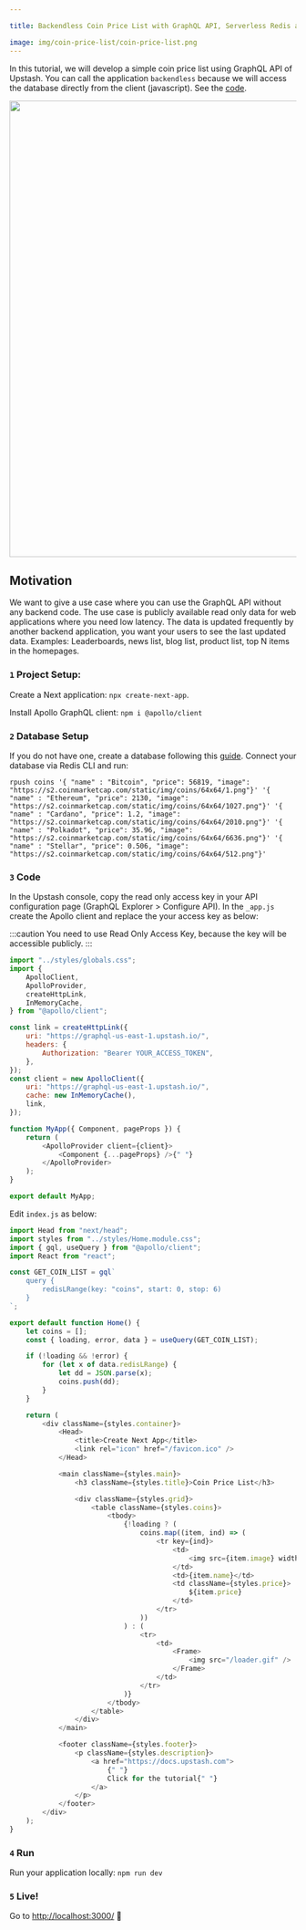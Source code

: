 ```yaml
---

title: Backendless Coin Price List with GraphQL API, Serverless Redis and Next.JS

image: img/coin-price-list/coin-price-list.png
---
```


In this tutorial, we will develop a simple coin price list using GraphQL API of Upstash. You can call the application `backendless` because we will access the database directly from the client (javascript).
See the [code](https://github.com/upstash/examples/tree/master/coin-price-list).

<Frame>
    <img src="/img/coin-price-list/coin-price-list.png" width="800" />
</Frame>

## Motivation

We want to give a use case where you can use the GraphQL API without any backend code. The use case is publicly available read only data for web applications where you need low latency. The data is updated frequently by another backend application, you want your users to see the last updated data. Examples: Leaderboards, news list, blog list, product list, top N items in the homepages.

### `1` Project Setup:

Create a Next application: `npx create-next-app`.

Install Apollo GraphQL client: `npm i @apollo/client`

### `2` Database Setup

If you do not have one, create a database following this [guide](../overall/getstarted.md).
Connect your database via Redis CLI and run:

```shell
rpush coins '{ "name" : "Bitcoin", "price": 56819, "image": "https://s2.coinmarketcap.com/static/img/coins/64x64/1.png"}' '{ "name" : "Ethereum", "price": 2130, "image": "https://s2.coinmarketcap.com/static/img/coins/64x64/1027.png"}' '{ "name" : "Cardano", "price": 1.2, "image": "https://s2.coinmarketcap.com/static/img/coins/64x64/2010.png"}' '{ "name" : "Polkadot", "price": 35.96, "image": "https://s2.coinmarketcap.com/static/img/coins/64x64/6636.png"}' '{ "name" : "Stellar", "price": 0.506, "image": "https://s2.coinmarketcap.com/static/img/coins/64x64/512.png"}'
```

### `3` Code

In the Upstash console, copy the read only access key in your API configuration page (GraphQL Explorer > Configure API). In the `_app.js` create the Apollo client and replace the your access key as below:

:::caution
You need to use Read Only Access Key, because the key will be accessible publicly.
:::

```javascript
import "../styles/globals.css";
import {
    ApolloClient,
    ApolloProvider,
    createHttpLink,
    InMemoryCache,
} from "@apollo/client";

const link = createHttpLink({
    uri: "https://graphql-us-east-1.upstash.io/",
    headers: {
        Authorization: "Bearer YOUR_ACCESS_TOKEN",
    },
});
const client = new ApolloClient({
    uri: "https://graphql-us-east-1.upstash.io/",
    cache: new InMemoryCache(),
    link,
});

function MyApp({ Component, pageProps }) {
    return (
        <ApolloProvider client={client}>
            <Component {...pageProps} />{" "}
        </ApolloProvider>
    );
}

export default MyApp;
```

Edit `index.js` as below:

```javascript
import Head from "next/head";
import styles from "../styles/Home.module.css";
import { gql, useQuery } from "@apollo/client";
import React from "react";

const GET_COIN_LIST = gql`
    query {
        redisLRange(key: "coins", start: 0, stop: 6)
    }
`;

export default function Home() {
    let coins = [];
    const { loading, error, data } = useQuery(GET_COIN_LIST);

    if (!loading && !error) {
        for (let x of data.redisLRange) {
            let dd = JSON.parse(x);
            coins.push(dd);
        }
    }

    return (
        <div className={styles.container}>
            <Head>
                <title>Create Next App</title>
                <link rel="icon" href="/favicon.ico" />
            </Head>

            <main className={styles.main}>
                <h3 className={styles.title}>Coin Price List</h3>

                <div className={styles.grid}>
                    <table className={styles.coins}>
                        <tbody>
                            {!loading ? (
                                coins.map((item, ind) => (
                                    <tr key={ind}>
                                        <td>
                                            <img src={item.image} width="25" />
                                        </td>
                                        <td>{item.name}</td>
                                        <td className={styles.price}>
                                            ${item.price}
                                        </td>
                                    </tr>
                                ))
                            ) : (
                                <tr>
                                    <td>
                                        <Frame>
                                            <img src="/loader.gif" />
                                        </Frame>
                                    </td>
                                </tr>
                            )}
                        </tbody>
                    </table>
                </div>
            </main>

            <footer className={styles.footer}>
                <p className={styles.description}>
                    <a href="https://docs.upstash.com">
                        {" "}
                        Click for the tutorial{" "}
                    </a>
                </p>
            </footer>
        </div>
    );
}
```

### `4` Run

Run your application locally:
`npm run dev`

### `5` Live!

Go to [http://localhost:3000/](http://localhost:3000/) 🎉
